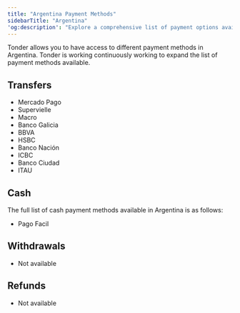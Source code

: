 ```yaml
---
title: "Argentina Payment Methods"
sidebarTitle: "Argentina"
'og:description': "Explore a comprehensive list of payment options available in Argentina with Tonder, categorized by payment type."
---
```


Tonder allows you to have access to different payment methods in Argentina. Tonder is working continuously working to expand the list of payment methods available. 

## Transfers

- Mercado Pago
- Supervielle
- Macro
- Banco Galicia
- BBVA
- HSBC
- Banco Nación
- ICBC
- Banco Ciudad 
- ITAU


## Cash

The full list of cash payment methods available in Argentina is as follows:

- Pago Facil

## Withdrawals
- Not available

## Refunds
- Not available
